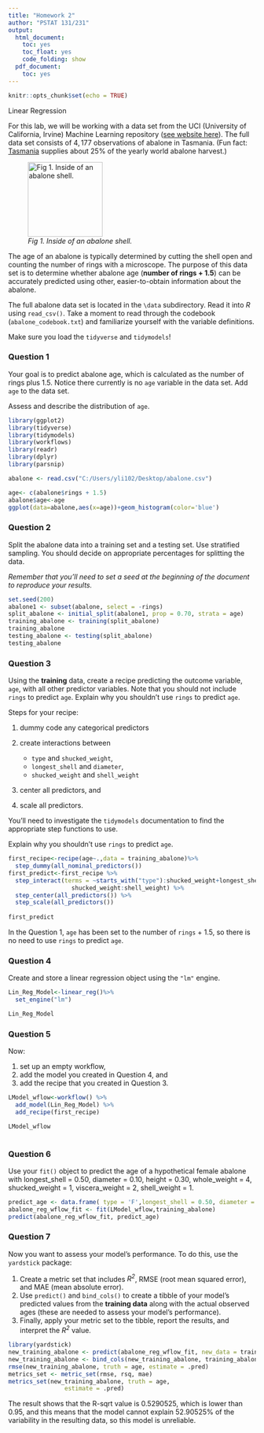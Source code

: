 ---
title: "Homework 2"
author: "PSTAT 131/231"
output:
  html_document:
    toc: yes
    toc_float: yes
    code_folding: show
  pdf_document:
    toc: yes
---


```{r setup, include=FALSE}
knitr::opts_chunk$set(echo = TRUE)
```
 Linear Regression

For this lab, we will be working with a data set from the UCI (University of California, Irvine) Machine Learning repository ([see website here](http://archive.ics.uci.edu/ml/datasets/Abalone)). The full data set consists of $4,177$ observations of abalone in Tasmania. (Fun fact: [Tasmania](https://en.wikipedia.org/wiki/Tasmania "Tasmania") supplies about $25\%$ of the yearly world abalone harvest.)

![*Fig 1. Inside of an abalone shell.*](https://cdn.shopify.com/s/files/1/1198/8002/products/1d89434927bffb6fd1786c19c2d921fb_2000x_652a2391-5a0a-4f10-966c-f759dc08635c_1024x1024.jpg?v=1582320404){width="152"}

The age of an abalone is typically determined by cutting the shell open and counting the number of rings with a microscope. The purpose of this data set is to determine whether abalone age (**number of rings + 1.5**) can be accurately predicted using other, easier-to-obtain information about the abalone.

The full abalone data set is located in the `\data` subdirectory. Read it into *R* using `read_csv()`. Take a moment to read through the codebook (`abalone_codebook.txt`) and familiarize yourself with the variable definitions.

Make sure you load the `tidyverse` and `tidymodels`!


### Question 1

Your goal is to predict abalone age, which is calculated as the number of rings plus 1.5. Notice there currently is no `age` variable in the data set. Add `age` to the data set.

Assess and describe the distribution of `age`.
```{r}
library(ggplot2)
library(tidyverse)
library(tidymodels)
library(workflows)
library(readr)
library(dplyr)
library(parsnip)
```

```{r}
abalone <- read.csv("C:/Users/yli102/Desktop/abalone.csv")
```

```{r}
age<- c(abalone$rings + 1.5)
abalone$age<-age
ggplot(data=abalone,aes(x=age))+geom_histogram(color='blue')
```

### Question 2

Split the abalone data into a training set and a testing set. Use stratified sampling. You should decide on appropriate percentages for splitting the data.

*Remember that you'll need to set a seed at the beginning of the document to reproduce your results.*

```{r}
set.seed(200)
abalone1 <- subset(abalone, select = -rings)
split_abalone <- initial_split(abalone1, prop = 0.70, strata = age)
training_abalone <- training(split_abalone)
training_abalone
testing_abalone <- testing(split_abalone)
testing_abalone
```

### Question 3

Using the **training** data, create a recipe predicting the outcome variable, `age`, with all other predictor variables. Note that you should not include `rings` to predict `age`. Explain why you shouldn't use `rings` to predict `age`.

Steps for your recipe:

1.  dummy code any categorical predictors

2.  create interactions between

    -   `type` and `shucked_weight`,
    -   `longest_shell` and `diameter`,
    -   `shucked_weight` and `shell_weight`

3.  center all predictors, and

4.  scale all predictors.

You'll need to investigate the `tidymodels` documentation to find the appropriate step functions to use.

Explain why you shouldn't use `rings` to predict `age`.


```{r}
first_recipe<-recipe(age~.,data = training_abalone)%>%
  step_dummy(all_nominal_predictors())
first_predict<-first_recipe %>%
  step_interact(terms = ~starts_with("type"):shucked_weight+longest_shell:diameter+
                  shucked_weight:shell_weight) %>%
  step_center(all_predictors()) %>%
  step_scale(all_predictors())
  
first_predict
```
In the Question 1, `age` has been set to the number of `rings` + $1.5$, so there is no need to use `rings` to predict `age`.

### Question 4

Create and store a linear regression object using the `"lm"` engine.

```{r}
Lin_Reg_Model<-linear_reg()%>%
  set_engine("lm")

Lin_Reg_Model
```

### Question 5

Now:

1.  set up an empty workflow,
2.  add the model you created in Question 4, and
3.  add the recipe that you created in Question 3.

```{r}
LModel_wflow<-workflow() %>%
  add_model(Lin_Reg_Model) %>%
  add_recipe(first_recipe)

LModel_wflow
  
```

### Question 6

Use your `fit()` object to predict the age of a hypothetical female abalone with longest_shell = 0.50, diameter = 0.10, height = 0.30, whole_weight = 4, shucked_weight = 1, viscera_weight = 2, shell_weight = 1.

```{r}

predict_age <- data.frame( type = 'F',longest_shell = 0.50, diameter = 0.10, height = 0.30, whole_weight = 4, shucked_weight = 1, viscera_weight = 2, shell_weight = 1)
abalone_reg_wflow_fit <- fit(LModel_wflow,training_abalone)
predict(abalone_reg_wflow_fit, predict_age)
```

### Question 7

Now you want to assess your model's performance. To do this, use the `yardstick` package:

1.  Create a metric set that includes *R^2^*, RMSE (root mean squared error), and MAE (mean absolute error).
2.  Use `predict()` and `bind_cols()` to create a tibble of your model's predicted values from the **training data** along with the actual observed ages (these are needed to assess your model's performance).
3.  Finally, apply your metric set to the tibble, report the results, and interpret the *R^2^* value.

```{r}
library(yardstick)
new_training_abalone <- predict(abalone_reg_wflow_fit, new_data = training_abalone %>% select(-age))
new_training_abalone <- bind_cols(new_training_abalone, training_abalone %>% select(age))
rmse(new_training_abalone, truth = age, estimate = .pred)
metrics_set <- metric_set(rmse, rsq, mae)
metrics_set(new_training_abalone, truth = age, 
                estimate = .pred)
```

The result shows that the R-sqrt value is $0.5290525$, which is lower than $0.95$, and this means that the model cannot explain $52.90525$% of the variability in the resulting data, so this model is unreliable.
